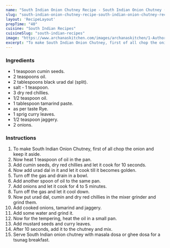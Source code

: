 ---
name: "South Indian Onion Chutney Recipe - South Indian Onion Chutney (Recipe)"
slug: "south-indian-onion-chutney-recipe-south-indian-onion-chutney-recipe"
layout: 'RecipeLayout'
prepTime: "40"
cuisine: "South Indian Recipes"
cuisineSlug: "south-indian-recipes"
image: "https://www.archanaskitchen.com/images/archanaskitchen/1-Author/Aparna/The_Healthy_South_Indian_Onion_Chutney_1600.jpg"
excerpt: "To make South Indian Onion Chutney, first of all chop the onion and keep it aside"
---

### Ingredients

-  1 teaspoon cumin seeds.
-  2 teaspoons oil.
-  2 tablespoons black urad dal (split).
-  salt - 1 teaspoon.
-  3 dry red chillies.
-  1/2 teaspoon oil.
-  1 tablespoon tamarind paste.
-  as per taste Rye.
-  1 sprig curry leaves.
-  1/2 teaspoon jaggery.
- 2 onions.

### Instructions

1. To make South Indian Onion Chutney, first of all chop the onion and keep it aside.
1. Now heat 1 teaspoon of oil in the pan.
1. Add cumin seeds, dry red chillies and let it cook for 10 seconds.
1. Now add urad dal in it and let it cook till it becomes golden.
1. Turn off the gas and drain in a bowl.
1. Add another spoon of oil to the same pan.
1. Add onions and let it cook for 4 to 5 minutes.
1. Turn off the gas and let it cool down.
1. Now put urad dal, cumin and dry red chillies in the mixer grinder and grind them.
1. Add cooked onions, tamarind and jaggery.
1. Add some water and grind it.
1. Now for the tempering, heat the oil in a small pan.
1. Add mustard seeds and curry leaves.
1. After 10 seconds, add it to the chutney and mix.
1. Serve South Indian onion chutney with masala dosa or ghee dosa for a tsunag breakfast.
